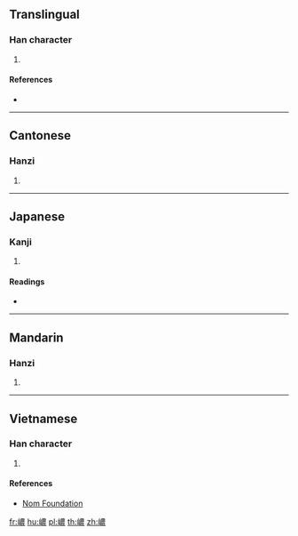 ==Translingual==

===Han character===
{{Han char|rn=46|rad=山|as=13|sn=16|four=25732|canj=UTWV|ids=⿰山農}}

# {{defn|Han|sort=山13}}

====References====
* {{Han ref|kx=0320.180|dkj=08505|hdz=10800.140|uh=5DA9|ud=23977|bh=E960|bd=59744}}

----

==Cantonese==

===Hanzi===
{{yue-hanzi|jyut=[[naau4]]|y=naau4}}

# {{defn|lang=yue|sort=山13}}

----

==Japanese==

===Kanji===
{{ja-kanji|grade=|rs=山13}}

# {{defn|lang=ja|sort=山13}}

====Readings====
* {{ja-readings|on=[[だう]] (dau)|kun=}}

----

==Mandarin==

===Hanzi===
{{cmn-hanzi|pin=[[náo]] ([[nao2]])|wg=nao<sup>2</sup>}}

# {{defn|lang=cmn|sort=山13}}

----

==Vietnamese==

===Han character===
{{vi-readings|rs=山13|hanviet=[[nổng]], [[nùng]]}}

# {{defn|lang=vi|sort=山13}}

====References====
* [http://nomfoundation.org/common/nom_details.php?codepoint=5da9 Nom Foundation]

[[fr:嶩]]
[[hu:嶩]]
[[pl:嶩]]
[[th:嶩]]
[[zh:嶩]]